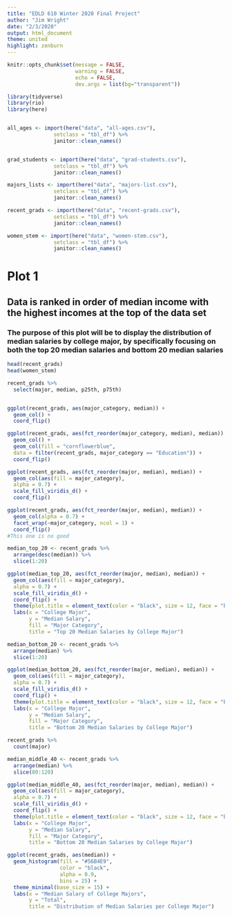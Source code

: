 ```yaml
---
title: "EDLD 610 Winter 2020 Final Project"
author: "Jim Wright"
date: "2/3/2020"
output: html_document
theme: united 
highlight: zenburn 
---
```


```r
knitr::opts_chunk$set(message = FALSE,
                      warning = FALSE,
                      echo = FALSE,
                      dev.args = list(bg="transparent"))

library(tidyverse)
library(rio)
library(here)


all_ages <- import(here("data", "all-ages.csv"),
               setclass = "tbl_df") %>% 
               janitor::clean_names() 


grad_students <- import(here("data", "grad-students.csv"),
               setclass = "tbl_df") %>% 
               janitor::clean_names() 

majors_lists <- import(here("data", "majors-list.csv"),
               setclass = "tbl_df") %>% 
               janitor::clean_names() 

recent_grads <- import(here("data", "recent-grads.csv"),
               setclass = "tbl_df") %>% 
               janitor::clean_names() 

women_stem <- import(here("data", "women-stem.csv"),
               setclass = "tbl_df") %>% 
               janitor::clean_names() 

```

# Plot 1
## Data is ranked in order of median income with the highest incomes at the top of the data set 
### The purpose of this plot will be to display the distribution of median salaries by college major, by specifically focusing on both the top 20 median salaries and bottom 20 median salaries
```r

head(recent_grads)
head(women_stem)

recent_grads %>% 
  select(major, median, p25th, p75th)


ggplot(recent_grads, aes(major_category, median)) +
  geom_col() +
  coord_flip()

ggplot(recent_grads, aes(fct_reorder(major_category, median), median)) +
  geom_col() +
  geom_col(fill = "cornflowerblue",
  data = filter(recent_grads, major_category == "Education")) +  
  coord_flip()

ggplot(recent_grads, aes(fct_reorder(major, median), median)) +
  geom_col(aes(fill = major_category),
  alpha = 0.7) +
  scale_fill_viridis_d() +
  coord_flip()

ggplot(recent_grads, aes(fct_reorder(major, median), median)) +
  geom_col(alpha = 0.7) +
  facet_wrap(~major_category, ncol = 1) + 
  coord_flip()
#This one is no good

median_top_20 <- recent_grads %>% 
  arrange(desc(median)) %>% 
  slice(1:20)

ggplot(median_top_20, aes(fct_reorder(major, median), median)) +
  geom_col(aes(fill = major_category),
  alpha = 0.7) +
  scale_fill_viridis_d() +
  coord_flip() +
  theme(plot.title = element_text(color = "black", size = 12, face = "bold", hjust = 0.5)) +
  labs(x = "College Major",
       y = "Median Salary",
       fill = "Major Category",
       title = "Top 20 Median Salaries by College Major") 

median_bottom_20 <- recent_grads %>% 
  arrange(median) %>% 
  slice(1:20)

ggplot(median_bottom_20, aes(fct_reorder(major, median), median)) +
  geom_col(aes(fill = major_category),
  alpha = 0.7) +
  scale_fill_viridis_d() +
  coord_flip() +
  theme(plot.title = element_text(color = "black", size = 12, face = "bold", hjust = 0.5)) +
  labs(x = "College Major",
       y = "Median Salary",
       fill = "Major Category",
       title = "Bottom 20 Median Salaries by College Major") 

recent_grads %>% 
  count(major)

median_middle_40 <- recent_grads %>% 
  arrange(median) %>% 
  slice(80:120)

ggplot(median_middle_40, aes(fct_reorder(major, median), median)) +
  geom_col(aes(fill = major_category),
  alpha = 0.7) +
  scale_fill_viridis_d() +
  coord_flip() +
  theme(plot.title = element_text(color = "black", size = 12, face = "bold", hjust = 0.5)) +
  labs(x = "College Major",
       y = "Median Salary",
       fill = "Major Category",
       title = "Bottom 20 Median Salaries by College Major") 

ggplot(recent_grads, aes(median)) +
  geom_histogram(fill = "#56B4E9",
                 color = "black", 
                 alpha = 0.9,
                 bins = 25) +
  theme_minimal(base_size = 15) +
  labs(x = "Median Salary of College Majors",
       y = "Total",
       title = "Distribution of Median Salaries per College Major")

```
